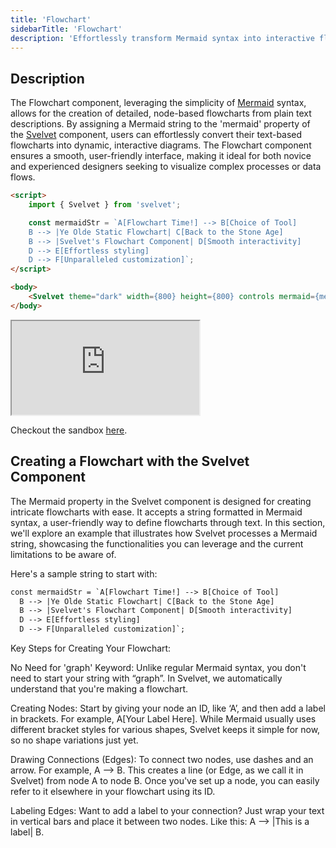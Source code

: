 ```yaml
---
title: 'Flowchart'
sidebarTitle: 'Flowchart'
description: 'Effortlessly transform Mermaid syntax into interactive flowcharts using this powerful property on the Svelvet component.'
---
```


## Description

The Flowchart component, leveraging the simplicity of [Mermaid](https://mermaid.js.org/syntax/flowchart.html) syntax, allows for the creation of detailed, node-based flowcharts from plain text descriptions. By assigning a Mermaid string to the 'mermaid' property of the [Svelvet](https://svelvet.mintlify.app/components/svelvet) component, users can effortlessly convert their text-based flowcharts into dynamic, interactive diagrams. The Flowchart component ensures a smooth, user-friendly interface, making it ideal for both novice and experienced designers seeking to visualize complex processes or data flows.

```HTML App.svelte
<script>
	import { Svelvet } from 'svelvet';

	const mermaidStr = `A[Flowchart Time!] --> B[Choice of Tool]
    B --> |Ye Olde Static Flowchart| C[Back to the Stone Age]
    B --> |Svelvet's Flowchart Component| D[Smooth interactivity]
    D --> E[Effortless styling]
    D --> F[Unparalleled customization]`;
</script>

<body>
	<Svelvet theme="dark" width={800} height={800} controls mermaid={mermaidStr} />
</body>
```

<iframe
	src="https://stackblitz.com/edit/vitejs-vite-epysfw?embed=1&file=src/App.svelte&hideExplorer=1&hideNavigation=1&view=preview"
	style={{ width: '100%', height: '500px', border: '0', borderRadius: '15px' }}
></iframe>

Checkout the sandbox [here](https://stackblitz.com/edit/vitejs-vite-y2cs5r?file=src%2FApp.svelte).

## Creating a Flowchart with the Svelvet Component

The Mermaid property in the Svelvet component is designed for creating intricate flowcharts with ease. It accepts a string formatted in Mermaid syntax, a user-friendly way to define flowcharts through text. In this section, we'll explore an example that illustrates how Svelvet processes a Mermaid string, showcasing the functionalities you can leverage and the current limitations to be aware of.

Here's a sample string to start with:

```HTML Mermaid.svelte
const mermaidStr = `A[Flowchart Time!] --> B[Choice of Tool]
  B --> |Ye Olde Static Flowchart| C[Back to the Stone Age]
  B --> |Svelvet's Flowchart Component| D[Smooth interactivity]
  D --> E[Effortless styling]
  D --> F[Unparalleled customization]`;
```

Key Steps for Creating Your Flowchart:

No Need for 'graph' Keyword: Unlike regular Mermaid syntax, you don't need to start your string with “graph”. In Svelvet, we automatically understand that you're making a flowchart.

Creating Nodes: Start by giving your node an ID, like ‘A’, and then add a label in brackets. For example, A[Your Label Here]. While Mermaid usually uses different bracket styles for various shapes, Svelvet keeps it simple for now, so no shape variations just yet.

Drawing Connections (Edges): To connect two nodes, use dashes and an arrow. For example, A --> B. This creates a line (or Edge, as we call it in Svelvet) from node A to node B. Once you've set up a node, you can easily refer to it elsewhere in your flowchart using its ID.

Labeling Edges: Want to add a label to your connection? Just wrap your text in vertical bars and place it between two nodes. Like this: A --> |This is a label| B.
